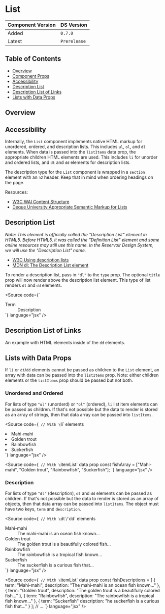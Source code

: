 

<Meta of={ListStories} />

# List

| Component Version | DS Version   |
| ----------------- | ------------ |
| Added             | `0.7.0`      |
| Latest            | `Prerelease` |

## Table of Contents

- [Overview](#overview)
- [Component Props](#component-props)
- [Accessibility](#accessibility)
- [Description List](#description-list)
- [Description List of Links](#description-list-of-links)
- [Lists with Data Props](#lists-with-data-props)

## Overview

<Description of={ListStories} />

<Canvas of={ListStories.WithControls} />

<ArgTypes of={ListStories.WithControls} />

## Accessibility

Internally, the `List` component implements native HTML markup for unordered,
ordered, and description lists. This includes `ul`, `ol`, and `dl` elements.
When data is passed into the `listItems` data prop, the appropriate children
HTML elements are used. This includes `li` for unorder and ordered lists, and
`dt` and `dd` elements for description lists.

The description type for the `List` component is wrapped in a `section` element
with an `h2` header. Keep that in mind when ordering headings on the page.

Resources:

- [W3C WAI Content Structure](https://www.w3.org/WAI/tutorials/page-structure/content/)
- [Deque University Appropriate Semantic Markup for Lists](https://dequeuniversity.com/tips/list-markup)

## Description List

_Note: This element is officially called the "Description List" element in HTML5.
Before HTML5, it was called the "Definition List" element and some online resources
may still use this name. In the Reservoir Design System, we will use the
"Description List" name._

- [W3C Using description lists](https://www.w3.org/WAI/WCAG21/Techniques/html/H40.html)
- [MDN dl: The Description List element](https://developer.mozilla.org/en-US/docs/Web/HTML/Element/dl)

To render a description list, pass in `"dl"` to the `type` prop. The optional
`title` prop will now render above the description list element. This type of
list renders `dt` and `dd` elements.

<Source
  code={`
<List type="dl">
  <dt>Term</dt>
  <dd>Description</dd>
</List>
`}
  language="jsx"
/>

<Canvas of={ListStories.DescriptionList} />

## Description List of Links

An example with HTML elements inside of the `dd` elements.

<Canvas of={ListStories.DescriptionListOfLinks} />

## Lists with Data Props

If `li` or `dt`/`dd` elements cannot be passed as children to the `List` element,
an array with data can be passed into the `listItems` prop. Note: either
children elements or the `listItems` prop should be passed but not both.

### Unordered and Ordered

For lists of type `"ul"` (unorderd) or `"ol"` (ordered), `li` list item elements
can be passed as children. If that's not possible but the data to render is
stored as an array of strings, then that data array can be passed into `listItems`.

<Source
  code={`
// With \`li\` elements
<List type={ul}>
  <li>Mahi-mahi</li>
  <li>Golden trout</li>
  <li>Rainbowfish</li>
  <li>Suckerfish</li>
</List>
`}
  language="jsx"
/>

<Source
  code={`
// With \`itemList\` data prop
const fishArray = ["Mahi-mahi", "Golden trout", "Rainbowfish", "Suckerfish"];
<List type={ul} listItems={fishArray} />
`}
  language="jsx"
/>

### Description

For lists of type `"dl"` (description), `dt` and `dd` elements can be
passed as children. If that's not possible but the data to render is stored as
an array of objects, then that data array can be passed into `listItems`. The
object must have two keys, `term` and `description`.

<Source
  code={`
// With \`dt\`/\`dd\` elements
<List type="dl" title="Animal Crossing Fish">
  <dt>Mahi-mahi</dt>
  <dd>The mahi-mahi is an ocean fish known...</dd>
  <dt>Golden trout</dt>
  <dd>The golden trout is a beautifully colored fish...</dd>
  <dt>Rainbowfish</dt>
  <dd>The rainbowfish is a tropical fish known...</dd>
  <dt>Suckerfish</dt>
  <dd>The suckerfish is a curious fish that...</dd>
</List>
`}
  language="jsx"
/>

<Source
  code={`
// With \`itemList\` data prop
const fishDescriptions = [
  {
    term: "Mahi-mahi",
    description: "The mahi-mahi is an ocean fish known..."
  },
  {
    term: "Golden trout",
    description: "The golden trout is a beautifully colored fish..."
  },
  {
    term: "Rainbowfish",
    description: "The rainbowfish is a tropical fish known..."
  },
  {
    term: "Suckerfish"
    description: "he suckerfish is a curious fish that..."
  }
];
// ...
<List listItems={fishDescriptions} title="Animal Crossing Fish" type="dl" />
`}
  language="jsx"
/>

<Canvas of={ListStories.ListWithDataProps} />
